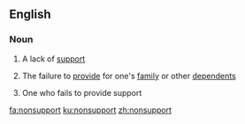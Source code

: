 ==English==

===Noun===
{{en-noun|~}}

# {{context|uncountable|lang=en}}A lack of [[support]]
# {{context|uncountable|lang=en}}The failure to [[provide]] for one's [[family]] or other [[dependent]]s
# {{context|countable|lang=en}} One who fails to provide support

[[fa:nonsupport]]
[[ku:nonsupport]]
[[zh:nonsupport]]